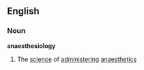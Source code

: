 ==English==
===Noun===
'''anaesthesiology'''
# The [[science]] of [[administer]]ing [[anaesthetic]]s